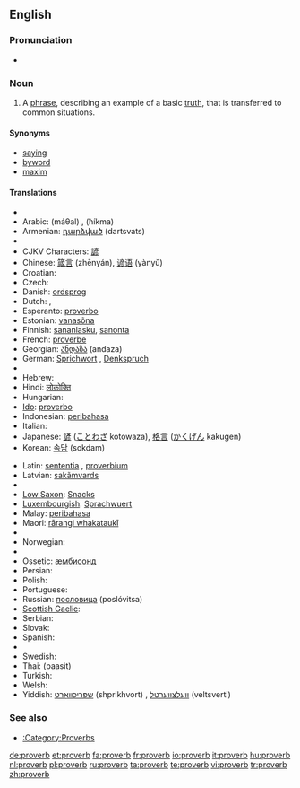 {{see|Proverbs}}
{{wikipedia}}
==English==

===Pronunciation===
* {{audio|en-us-proverb.ogg|Audio (US)}}

===Noun===
{{en-noun}}

# A [[phrase]], describing an example of a basic [[truth]], that is transferred to common situations.

====Synonyms====
* [[saying]]
* [[byword]]
* [[maxim]]

====Translations====
{{trans-top|phrase}}
* {{trreq|Albanian}}
* Arabic: {{Arab|[[مثل|مَثَلٌ]]}} (máθal) {{m}}, {{Arab|[[حكمة]]}} (ħíkma) {{f}}
* Armenian: [[դարձված]] (dartsvats)
* {{trreq|Basque}}
* CJKV Characters: [[諺]]
* Chinese: [[箴言]] (zhēnyán), [[谚语]] (yànyǔ)
* Croatian: {{t-|hr|poslovica|f}}
* Czech: {{t-|cs|přísloví|n}}
* Danish: [[ordsprog]] {{n}}
* Dutch: {{t+|nl|spreekwoord|n}}, {{t-|nl|gezegde|n}}
* Esperanto: [[proverbo]]
* Estonian: [[vanasõna]]
* Finnish: [[sananlasku]], [[sanonta]]
* French: [[proverbe]] {{m}}
* Georgian: [[ანდაზა]] (andaza)
* German: [[Sprichwort]] {{n}}, [[Denkspruch]] {{m}}
* {{trreq|Greek}}
* Hebrew: {{t+|he|פתגם|m|sc=Hebr}}
* Hindi: [[लोकोक्ति]]
* Hungarian: {{t+|hu|közmondás}}
* [[Ido]]: [[proverbo]]
* Indonesian: [[peribahasa]]
* Italian: {{t+|it|proverbio|m}}
* Japanese: [[諺]] ([[ことわざ]] kotowaza), [[格言]] ([[かくげん]] kakugen)
* Korean: [[속담]] (sokdam)
{{trans-mid}}
* Latin: [[sententia]] {{f}}, [[proverbium]] {{n}}
* Latvian: [[sakãmvards]]
* {{trreq|Lithuanian}}
* [[Low Saxon]]: [[Snacks]]
* [[Luxembourgish]]: [[Sprachwuert]]
* Malay: [[peribahasa]]
* Maori: [[rārangi whakataukī]]
* {{trreq|Mongolian}}
* Norwegian: {{t-|no|ordtak}}
* {{trreq|Old English}}
* Ossetic: [[æмбисонд]]
* Persian: {{fa-Arab|[[ضربالمثل]]}}
* Polish: {{t+|pl|przysłowie|n}}
* Portuguese: {{t+|pt|provérbio|m}}
* Russian: [[пословица]] (poslóvitsa) {{f}}
* [[Scottish Gaelic]]: {{t-|gd|seanfhacal|m|xs=Scottish Gaelic}}
* Serbian: {{t-|sr|poslovica|f}}
* Slovak: {{t-|sk|príslovie|n}}
* Spanish: {{t-|es|proverbio|m}}
* {{trreq|Swahili}}
* Swedish: {{t+|sv|ordspråk|n}}
* Thai: {{Thai|[[ภาษิต]]}} (paasìt)
* Turkish: {{t+|tr|atasözü}}
* Welsh: {{t+|cy|dihareb|f|xs=Welsh}}
* Yiddish: [[שפּריכוואָרט]] (shprikhvort) {{n}}, [[וועלצווערטל]] (veltsvertl) {{n}}
{{trans-bottom}}

===See also===
* [[:Category:Proverbs]]

[[de:proverb]]
[[et:proverb]]
[[fa:proverb]]
[[fr:proverb]]
[[io:proverb]]
[[it:proverb]]
[[hu:proverb]]
[[nl:proverb]]
[[pl:proverb]]
[[ru:proverb]]
[[ta:proverb]]
[[te:proverb]]
[[vi:proverb]]
[[tr:proverb]]
[[zh:proverb]]